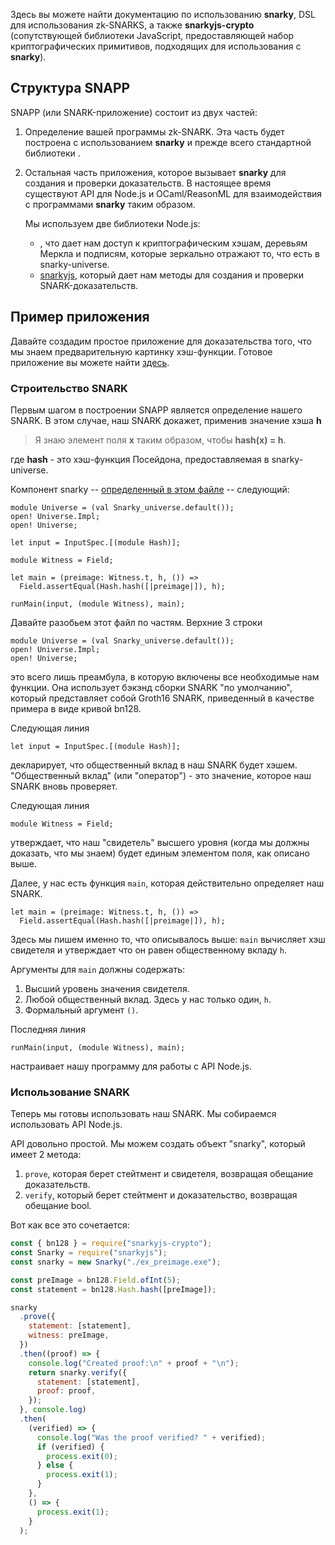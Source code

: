 
Здесь вы можете найти документацию по использованию **snarky**, DSL для использования zk-SNARKS, а также **snarkyjs-crypto** (сопутствующей библиотеки JavaScript, предоставляющей набор криптографических примитивов, подходящих для использования с **snarky**).

## Структура SNAPP

SNAPP (или SNARK-приложение) состоит из двух частей:

1. Определение вашей программы zk-SNARK. Эта часть будет построена с использованием **snarky**
   и прежде всего стандартной библиотеки <DocLink copy="snarky-universe" url="/snarks/snarky-universe" />.
2. Остальная часть приложения, которое вызывает **snarky** для создания и проверки доказательств.
   В настоящее время существуют API для Node.js и OCaml/ReasonML для взаимодействия с программами **snarky** таким образом.

   Мы используем две библиотеки Node.js:

   - <DocLink copy="snarkyjs-crypto" url="/snarks/snarkyjs-crypto" />, что дает
     нам доступ к криптографическим хэшам, деревьям Меркла и подписям, которые
     зеркально отражают то, что есть в snarky-universe.
   - [snarkyjs](https://www.npmjs.com/package/snarkyjs), который дает нам методы для создания и проверки SNARK-доказательств.

## Пример приложения

Давайте создадим простое приложение для доказательства того, что мы знаем предварительную картинку хэш-функции.
Готовое приложение вы можете найти [здесь](https://github.com/o1-labs/sfbw-workshop/tree/master/solutions/ex_preimage).

### Строительство SNARK

Первым шагом в построении SNAPP является определение нашего SNARK. В этом случае, наш SNARK
докажет, применив значение хэша **h**

> Я знаю элемент поля **x** таким образом, чтобы **hash(x) = h**.

где **hash** - это хэш-функция Посейдона, предоставляемая в snarky-universe.

Компонент snarky -- [определенный в этом файле](https://github.com/o1-labs/sfbw-workshop/blob/master/solutions/ex_preimage/ex_preimage.re) -- следующий:

```reasonml
module Universe = (val Snarky_universe.default());
open! Universe.Impl;
open! Universe;

let input = InputSpec.[(module Hash)];

module Witness = Field;

let main = (preimage: Witness.t, h, ()) =>
  Field.assertEqual(Hash.hash([|preimage|]), h);

runMain(input, (module Witness), main);
```

Давайте разобьем этот файл по частям. Верхние 3 строки

```reasonml
module Universe = (val Snarky_universe.default());
open! Universe.Impl;
open! Universe;
```

это всего лишь преамбула, в которую включены все необходимые нам функции. Она использует бэкэнд сборки SNARK "по умолчанию",
который представляет собой Groth16 SNARK, приведенный в качестве примера в виде кривой bn128.

Следующая линия

```reasonml
let input = InputSpec.[(module Hash)];
```

декларирует, что общественный вклад в наш SNARK будет хэшем. "Общественный вклад" (или "оператор") - это значение, которое наш
SNARK вновь проверяет.

Следующая линия

```reasonml
module Witness = Field;
```

утверждает, что наш "свидетель" высшего уровня (когда мы должны доказать, что мы знаем) будет единым элементом поля,
как описано выше.

Далее, у нас есть функция `main`, которая действительно определяет наш SNARK.

```reasonml
let main = (preimage: Witness.t, h, ()) =>
  Field.assertEqual(Hash.hash([|preimage|]), h);
```

Здесь мы пишем именно то, что описывалось выше: `main` вычисляет хэш свидетеля и утверждает что он
равен общественному вкладу `h`.

Аргументы для `main` должны содержать:

1. Высший уровень значения свидетеля.
2. Любой общественный вклад. Здесь у нас только один, `h`.
3. Формальный аргумент `()`.

Последняя линия

```reasonml
runMain(input, (module Witness), main);
```

настраивает нашу программу для работы с API Node.js.

### Использование SNARK

Теперь мы готовы использовать наш SNARK. Мы собираемся использовать API Node.js.

API довольно простой. Мы можем создать объект "snarky", который имеет 2 метода:

1. `prove`, которая берет стейтмент и свидетеля, возвращая обещание доказательств.
2. `verify`, который берет стейтмент и доказательство, возвращая обещание bool.

Вот как все это сочетается:

```javascript
const { bn128 } = require("snarkyjs-crypto");
const Snarky = require("snarkyjs");
const snarky = new Snarky("./ex_preimage.exe");

const preImage = bn128.Field.ofInt(5);
const statement = bn128.Hash.hash([preImage]);

snarky
  .prove({
    statement: [statement],
    witness: preImage,
  })
  .then((proof) => {
    console.log("Created proof:\n" + proof + "\n");
    return snarky.verify({
      statement: [statement],
      proof: proof,
    });
  }, console.log)
  .then(
    (verified) => {
      console.log("Was the proof verified? " + verified);
      if (verified) {
        process.exit(0);
      } else {
        process.exit(1);
      }
    },
    () => {
      process.exit(1);
    }
  );
```

